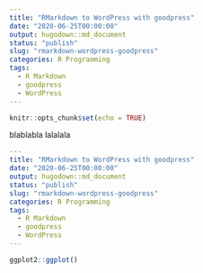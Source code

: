 ```yaml
---
title: "RMarkdown to WordPress with goodpress"
date: "2020-06-25T00:00:00"
output: hugodown::md_document
status: "publish"
slug: "rmarkdown-wordpress-goodpress"
categories: R Programming
tags:
  - R Markdown
  - goodpress
  - WordPress
---
```


```r
knitr::opts_chunk$set(echo = TRUE)
```

blablabla
lalalala

```yaml
---
title: "RMarkdown to WordPress with goodpress"
date: "2020-06-25T00:00:00"
output: hugodown::md_document
status: "publish"
slug: "rmarkdown-wordpress-goodpress"
categories: R Programming
tags:
  - R Markdown
  - goodpress
  - WordPress
---
```

```r
ggplot2::ggplot()
```
